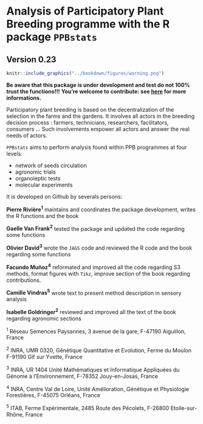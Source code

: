 # Analysis of Participatory Plant Breeding programme with the R package `PPBstats`

## Version 0.23

```r
knitr::include_graphics("../bookdown/figures/warning.png")
```
**Be aware that this package is under development and test do not 100% trust the functions!!!**
**You're welcome to contribute: see [here]() for more informations.**

Participatory plant breeding is based on the decentralization of the selection in the farms and the gardens.
It involves all actors in the breeding decision process : farmers, technicians, researchers, facilitators, consumers ... Such involvements empower all actors and answer the real needs of actors.

`PPBstats` aims to perform analysis found within PPB programmes at four levels:

- network of seeds circulation
- agronomic trials
- organoleptic tests
- molecular experiments


It is developed on Github by severals persons:

**Pierre Rivière^1^** maintains and coordinates the package development, writes the R functions and the book

**Gaelle Van Frank^2^** tested the package and updated the code regarding some functions

**Olivier David^3^** wrote the `JAGS` code and reviewed the R code and the book regarding some functions

**Facundo Muñoz^4^** reformated and improved all the code regarding S3 methods, format figures with `Tikz`, improve section of the book regarding contributions.

**Camille Vindras^5^** wrote text to present method description in sensory analysis

**Isabelle Goldringer^2^** reviewed and improved all the text of the book regarding agronomic sections

^1^ Réseau Semences Paysannes, 3 avenue de la gare, F-47190 Aiguillon, France

^2^ INRA, UMR 0320, Génétique Quantitative et Evolution, Ferme du Moulon F-91190 Gif sur Yvette, France

^3^ INRA, UR 1404 Unité Mathématiques et Informatique Appliquées du Génome à l'Environnement, F-78352 Jouy-en-Josas, France

^4^ INRA, Centre Val de Loire, Unité Amélioration, Génétique et Physiologie Forestières, F-45075 Orléans, France

^5^ ITAB, Ferme Expérimentale, 2485 Route des Pécolets, F-26800 Etoile-sur-Rhône, France
